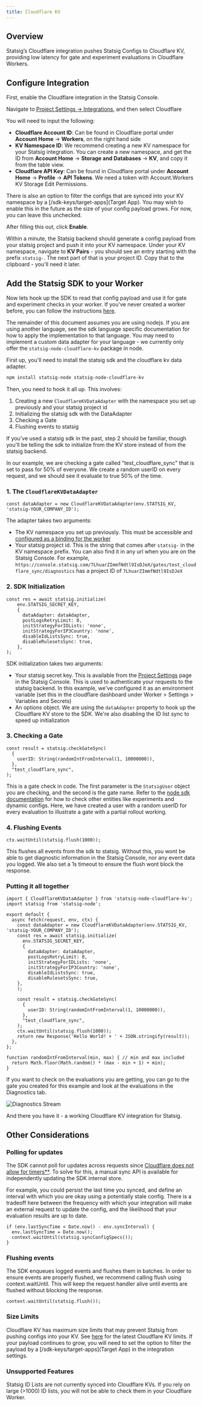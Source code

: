 ```yaml
---
title: Cloudflare KV
---
```


## Overview
Statsig’s Cloudflare integration pushes Statsig Configs to Cloudflare KV, providing low latency for gate and experiment evaluations in Cloudflare Workers.

## Configure Integration
First, enable the Cloudflare integration in the Statsig Console.

Navigate to [Project Settings -> Integrations](https://console.statsig.com/integrations), and then select Cloudflare

You will need to input the following:
- **Cloudflare Account ID**: Can be found in Cloudflare portal under **Account Home** -> **Workers**, on the right hand side
- **KV Namespace ID**: We recommend creating a new KV namespace for your Statsig integration. You can create a new namespace, and get the ID from **Account Home** -> **Storage and Databases** -> **KV**, and copy it from the table view.
- **Cloudflare API Key**: Can be found in Cloudflare portal under **Account Home** -> **Profile** -> **API Tokens**. We need a token with Account.Workers KV Storage Edit Permissions.

There is also an option to filter the configs that are synced into your KV namespace by a [/sdk-keys/target-apps](Target App).  You may wish to enable this in the future as the size of your config payload grows.  For now, you can leave this unchecked.

After filling this out, click **Enable**.

Within a minute, the Statsig backend should generate a config payload from your statsig project and push it into your KV namespace.  Under your KV namespace, navigate to **KV Pairs** - you should see an entry starting with the prefix `statsig-`.  The next part of that is your project ID.  Copy that to the clipboard - you'll need it later.

## Add the Statsig SDK to your Worker
Now lets hook up the SDK to read that config payload and use it for gate and experiment checks in your worker.  If you've never created a worker before, you can follow the instructions [here](https://developers.cloudflare.com/workers/).

The remainder of this document assumes you are using nodejs.  If you are using another language, see the sdk language specific documentation for how to apply the implementation to that language.  You may need to implement a custom data adapter for your language -  we currently only offer the `statsig-node-cloudflare-kv` package in node.

First up, you'll need to install the statsig sdk and the cloudflare kv data adapter.

```bash
npm install statsig-node statsig-node-cloudflare-kv
```

Then, you need to hook it all up.  This involves:
1. Creating a new `CloudflareKVDataAdapter` with the namespace you set up previously and your statsig project id
2. Initializing the statsig sdk with the DataAdapter
3. Checking a Gate
4. Flushing events to statsig

If you've used a statsig sdk in the past, step 2 should be familiar, though you'll be telling the sdk to initialize from the KV store instead of from the statsig backend.

In our example, we are checking a gate called "test_cloudflare_sync" that is set to pass for 50% of everyone.  We create a random userID on every request, and we should see it evaluate to true 50% of the time.

### 1. The `CloudflareKVDataAdapter`
```
const dataAdapter = new CloudflareKVDataAdapter(env.STATSIG_KV, 'statsig-YOUR_COMPANY_ID');
```

The adapter takes two arguments:
- The KV namespace you set up previously.  This must be accessible and [configured as a binding for the worker](https://developers.cloudflare.com/kv/concepts/kv-bindings/)
- Your statsig project id.  This is the string that comes after `statsig-` in the KV namespace prefix.  You can also find it in any url when you are on the Statsig Console.  For example, `https://console.statsig.com/7LhuarZImmfNdtl9IsDJeX/gates/test_cloudflare_sync/diagnostics` has a project ID of `7LhuarZImmfNdtl9IsDJeX`


### 2. SDK Initialization
```
const res = await statsig.initialize(
    env.STATSIG_SECRET_KEY,
    { 
      dataAdapter: dataAdapter,
      postLogsRetryLimit: 0,
      initStrategyForIDLists: 'none',
      initStrategyForIP3Country: 'none',
      disableIdListsSync: true,
      disableRulesetsSync: true,
    },
);
```
SDK initialization takes two arguments:
- Your statsig secret key.  This is available from the [Project Settings](https://console.statsig.com/api_keys) page in the Statsig Console.  This is used to authenticate your requests to the statsig backend.  In this example, we've configured it as an environment variable (set this in the cloudflare dashboard under Worker > Settings > Variables and Secrets)
- An options object.  We are using the `dataAdapter` property to hook up the Cloudflare KV store to the SDK. We're also disabling the ID list sync to speed up initialization


### 3. Checking a Gate
```
const result = statsig.checkGateSync(
  {
    userID: String(randomIntFromInterval(1, 10000000)),
  },
  "test_cloudflare_sync",
);
```

This is a gate check in code.  The first parameter is the `StatsigUser` object you are checking, and the second is the gate name.  Refer to the [node sdk documentation](/server/nodejsServerSDK) for how to check other entities like experiments and dynamic configs.  Here, we have created a user with a random userID for every evaluation to illustrate a gate with a partial rollout working.

### 4. Flushing Events

```
ctx.waitUntil(statsig.flush(1000));
```

This flushes all events from the sdk to statsig.  Without this, you wont be able to get diagnostic information in the Statsig Console, nor any event data you logged. We also set a 1s timeout to ensure the flush wont block the response.

### Putting it all together

```
import { CloudflareKVDataAdapter } from 'statsig-node-cloudflare-kv';
import statsig from 'statsig-node';

export default {
  async fetch(request, env, ctx) {
    const dataAdapter = new CloudflareKVDataAdapter(env.STATSIG_KV, 'statsig-YOUR_COMPANY_ID');
    const res = await statsig.initialize(
      env.STATSIG_SECRET_KEY,
      { 
        dataAdapter: dataAdapter,
        postLogsRetryLimit: 0,
        initStrategyForIDLists: 'none',
        initStrategyForIP3Country: 'none',
        disableIdListsSync: true,
        disableRulesetsSync: true,
    },
    );

    const result = statsig.checkGateSync(
      {
        userID: String(randomIntFromInterval(1, 10000000)),
      },
      "test_cloudflare_sync",
    );
    ctx.waitUntil(statsig.flush(1000));
    return new Response('Hello World! + ' + JSON.stringify(result));
  },
};

function randomIntFromInterval(min, max) { // min and max included 
  return Math.floor(Math.random() * (max - min + 1) + min);
}
```

If you want to check on the evaluations you are getting, you can go to the gate you created for this example and look at the evaluations in the Diagnostics tab.

![Diagnostics Stream](https://github.com/user-attachments/assets/1cc865ed-e15c-41a4-8979-24e1d457a7b1)

And there you have it - a working Cloudflare KV integration for Statsig. 

## Other Considerations

### Polling for updates
The SDK cannot poll for updates across requests since [Cloudflare does not allow for timers**](https://developers.cloudflare.com/workers/reference/security-model/#step-1-disallow-timers-and-multi-threading).
To solve for this, a manual sync API is available for independently updating the SDK internal store.

For example, you could persist the last time you synced, and define an interval with which you are okay using a potentially stale config.  There is a tradeoff here between the frequency with which your integration will make an external request to update the config, and the likelihood that your evaluation results are up to date.
```
if (env.lastSyncTime < Date.now() - env.syncInterval) {
  env.lastSyncTime = Date.now();
  context.waitUntil(statsig.syncConfigSpecs());
}
```

### Flushing events
The SDK enqueues logged events and flushes them in batches. In order to ensure events are properly flushed, we recommend calling flush using context.waitUntil. This will keep the request handler alive until events are flushed without blocking the response.

```
context.waitUntil(statsig.flush());
```

### Size Limits
Cloudflare KV has maximum size limits that may prevent Statsig from pushing configs into your KV. See [here](https://developers.cloudflare.com/workers/platform/limits/#kv-limits) for the latest Cloudflare KV limits.  If your payload continues to grow, you will need to set the option to filter the payload by a [/sdk-keys/target-apps](Target App) in the integration settings.

### Unsupported Features
Statsig ID Lists are not currently synced into Cloudflare KVs.  If you rely on large (>1000) ID lists, you will not be able to check them in your Cloudflare Worker.
